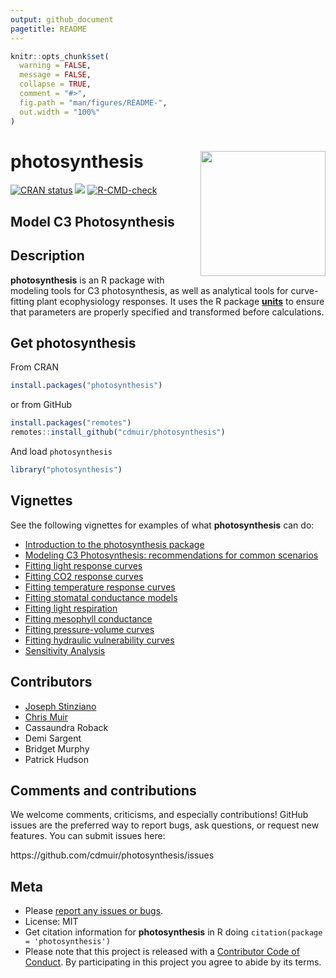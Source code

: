 ```yaml
---
output: github_document
pagetitle: README
---
```


<!-- README.md is generated from README.Rmd. Please edit that file -->

```r
knitr::opts_chunk$set(
  warning = FALSE,
  message = FALSE,
  collapse = TRUE,
  comment = "#>",
  fig.path = "man/figures/README-",
  out.width = "100%"
)
```
# photosynthesis <img src="man/figures/logo.png" align="right" height="200" width="200"/>

<!-- badges: start -->
[![CRAN status](https://www.r-pkg.org/badges/version/photosynthesis)](https://cran.r-project.org/package=photosynthesis)
[![](https://cranlogs.r-pkg.org/badges/photosynthesis)](https://cran.r-project.org/package=photosynthesis)
[![R-CMD-check](https://github.com/cdmuir/photosynthesis/actions/workflows/R-CMD-check.yaml/badge.svg)](https://github.com/cdmuir/photosynthesis/actions/workflows/R-CMD-check.yaml)
<!-- badges: end -->

## Model C3 Photosynthesis

## Description

**photosynthesis** is an R package with modeling tools for C3 photosynthesis, as well as analytical tools for curve-fitting plant ecophysiology responses. It uses the R package [**units**](https://CRAN.R-project.org/package=units) to ensure that parameters are properly specified and transformed before calculations. 

## Get **photosynthesis**

From CRAN

```r
install.packages("photosynthesis")
```

or from GitHub

```r
install.packages("remotes")
remotes::install_github("cdmuir/photosynthesis")
```

And load `photosynthesis`

```r
library("photosynthesis")
```

## Vignettes

See the following vignettes for examples of what **photosynthesis** can do:

* [Introduction to the photosynthesis package][photosynthesis-introduction]
* [Modeling C3 Photosynthesis: recommendations for common scenarios][modeling-recommendations]
* [Fitting light response curves][light-response]
* [Fitting CO2 response curves][co2-response]
* [Fitting temperature response curves][temperature-response]
* [Fitting stomatal conductance models][stomatal-conductance]
* [Fitting light respiration][light-respiration]
* [Fitting mesophyll conductance][mesophyll-conductance]
* [Fitting pressure-volume curves][pressure-volume]
* [Fitting hydraulic vulnerability curves][hydraulic-vulnerability]
* [Sensitivity Analysis][sensitivity-analysis]

[photosynthesis-introduction]: https://cdmuir.github.io/photosynthesis/articles/photosynthesis-introduction.html
[modeling-recommendations]: https://cdmuir.github.io/photosynthesis/articles/modeling-recommendations.html
[light-response]: https://cdmuir.github.io/photosynthesis/articles/light-response.html
[co2-response]: https://cdmuir.github.io/photosynthesis/articles/co2-response.html
[temperature-response]: https://cdmuir.github.io/photosynthesis/articles/temperature-response.html
[stomatal-conductance]: https://cdmuir.github.io/photosynthesis/articles/stomatal-conductance.html
[light-respiration]: https://cdmuir.github.io/photosynthesis/articles/light-respiration.html
[mesophyll-conductance]: https://cdmuir.github.io/photosynthesis/articles/mesophyll-conductance.html
[pressure-volume]: https://cdmuir.github.io/photosynthesis/articles/pressure-volume.html
[hydraulic-vulnerability]: https://cdmuir.github.io/photosynthesis/articles/hydraulic-vulnerability.html
[sensitivity-analysis]: https://cdmuir.github.io/photosynthesis/articles/sensitivity-analysis.html

## Contributors

* [Joseph Stinziano](https://github.com/jstinzi)
* [Chris Muir](https://github.com/cdmuir)
* Cassaundra Roback
* Demi Sargent
* Bridget Murphy
* Patrick Hudson

## Comments and contributions

We welcome comments, criticisms, and especially contributions!
GitHub issues are the preferred way to report bugs, ask questions, or request new features.
You can submit issues here:

https://github.com/cdmuir/photosynthesis/issues

## Meta

* Please [report any issues or bugs](https://github.com/cdmuir/photosynthesis/issues).
* License: MIT
* Get citation information for **photosynthesis** in R doing `citation(package = 'photosynthesis')`
* Please note that this project is released with a [Contributor Code of Conduct](https://github.com/cdmuir/photosynthesis/blob/master/CONDUCT.md). By participating in this project you agree to abide by its terms.
